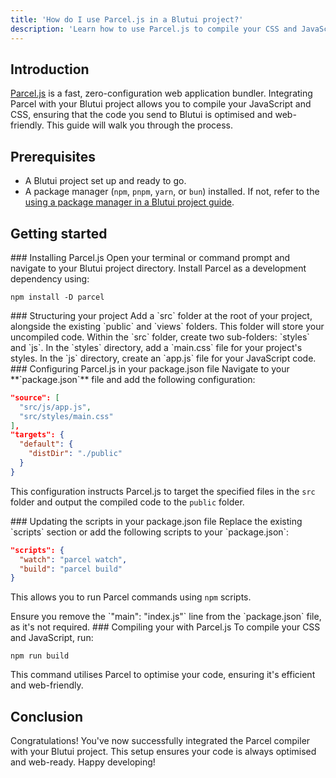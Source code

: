 ```yaml
---
title: 'How do I use Parcel.js in a Blutui project?'
description: 'Learn how to use Parcel.js to compile your CSS and JavaScript files.'
---
```


## Introduction

[Parcel.js](https://parceljs.org/) is a fast, zero-configuration web application bundler. Integrating Parcel with your Blutui project allows you to compile your JavaScript and CSS, ensuring that the code you send to Blutui is optimised and web-friendly. This guide will walk you through the process.

## **Prerequisites**

- A Blutui project set up and ready to go.
- A package manager (`npm`, `pnpm`, `yarn`, or `bun`) installed. If not, refer to the [using a package manager in a Blutui project guide](/guides/use-a-package-manager-in-a-project).

## Getting started

<Steps>
<Step>
### Installing Parcel.js
Open your terminal or command prompt and navigate to your Blutui project directory. Install Parcel as a development dependency using:

```npm
npm install -D parcel
```
</Step>

<Step>
### Structuring your project
Add a `src` folder at the root of your project, alongside the existing `public` and `views` folders. This folder will store your uncompiled code. Within the `src` folder, create two sub-folders: `styles` and `js`. In the `styles` directory, add a `main.css` file for your project's styles. In the `js` directory, create an `app.js` file for your JavaScript code.
</Step>

<Step>
### Configuring Parcel.js in your package.json file
Navigate to your **`package.json`** file and add the following configuration:

```json
"source": [
  "src/js/app.js",
  "src/styles/main.css"
],
"targets": {
  "default": {
    "distDir": "./public"
  }
}
```

This configuration instructs Parcel.js to target the specified files in the `src` folder and output the compiled code to the `public` folder.
</Step>

<Step>
### Updating the scripts in your package.json file
Replace the existing `scripts` section or add the following scripts to your `package.json`:

```json
"scripts": {
  "watch": "parcel watch",
  "build": "parcel build"
}
```

This allows you to run Parcel commands using `npm` scripts.

<Callout>
Ensure you remove the `"main": "index.js"` line from the `package.json` file, as it's not required.
</Callout>
</Step>

<Step>
### Compiling your with Parcel.js
To compile your CSS and JavaScript, run:

```npm
npm run build
```

This command utilises Parcel to optimise your code, ensuring it's efficient and web-friendly.
</Step>
</Steps>

## Conclusion

Congratulations! You've now successfully integrated the Parcel compiler with your Blutui project. This setup ensures your code is always optimised and web-ready. Happy developing!
